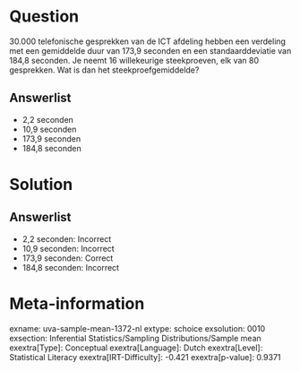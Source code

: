 Question
========

30.000 telefonische gesprekken van de ICT afdeling hebben een verdeling
met een gemiddelde duur van 173,9 seconden en een standaarddeviatie van
184,8 seconden. Je neemt 16 willekeurige steekproeven, elk van 80
gesprekken. Wat is dan het steekproefgemiddelde?

Answerlist
----------

* 2,2 seconden
* 10,9 seconden
* 173,9 seconden
* 184,8 seconden

Solution
========

Answerlist
----------

* 2,2 seconden: Incorrect
* 10,9 seconden: Incorrect
* 173,9 seconden: Correct
* 184,8 seconden: Incorrect

Meta-information
================
exname: uva-sample-mean-1372-nl
extype: schoice
exsolution: 0010
exsection: Inferential Statistics/Sampling Distributions/Sample mean
exextra[Type]: Conceptual
exextra[Language]: Dutch
exextra[Level]: Statistical Literacy
exextra[IRT-Difficulty]: -0.421
exextra[p-value]: 0.9371
